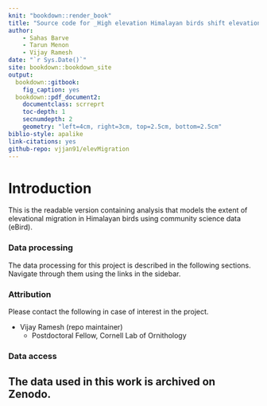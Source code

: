 ```yaml
--- 
knit: "bookdown::render_book"
title: "Source code for _High elevation Himalayan birds shift elevations to track thermal regimes across seasons_"
author:
    - Sahas Barve
    - Tarun Menon
    - Vijay Ramesh
date: "`r Sys.Date()`"
site: bookdown::bookdown_site
output: 
  bookdown::gitbook:
    fig_caption: yes
  bookdown::pdf_document2:
    documentclass: scrreprt
    toc-depth: 1
    secnumdepth: 2
    geometry: "left=4cm, right=3cm, top=2.5cm, bottom=2.5cm"
biblio-style: apalike
link-citations: yes
github-repo: vjjan91/elevMigration
---
```


# Introduction

This is the readable version containing analysis that models the extent of elevational migration in Himalayan birds using community science data (eBird).   

### Data processing

The data processing for this project is described in the following sections. Navigate through them using the links in the sidebar.

### Attribution

Please contact the following in case of interest in the project.

- Vijay Ramesh (repo maintainer)
    - Postdoctoral Fellow, Cornell Lab of Ornithology

### Data access

The data used in this work is archived on Zenodo.  
---
